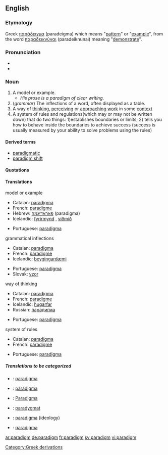 {{wikipedia}}
==English==
===Etymology===
Greek [[παράδειγμα]] (paradeigma) which means "[[pattern]]" or "[[example]]", from the word [[παραδεικνύναι]] (paradeiknunai) meaning "[[demonstrate]]".

===Pronunciation===
*{{IPA|/ˈpærədaɪm/}}
*{{audio|en-us-paradigm.ogg|Audio (US)}}

===Noun===
{{en-noun}}

# A model or example.
#* ''His prose is a paradigm of clear writing.''
# (''grammar'') The inflections of a word, often displayed as a table.
# A way of [[think]]ing, [[perceive|perceiving]] or [[approach]]ing [[work]] in some [[context]]
# A system of rules and regulations(which may or may not be written down) that do two things: 1)establishes boundaries or limits; 2) tells you how to behave inside the boundaries to achieve success (success is usually measured by your ability to solve problems using the rules)

====Derived terms====
*[[paradigmatic]]
*[[paradigm shift]]

====Quotations====
{{seeCites}}

====Translations====
;model or example
{{top}}
*Catalan: [[paradigma]] {{m}}
*French: [[paradigme]] {{m}}
*Hebrew: [[פאראדיגמה]] (paradigma) {{f}}
*Icelandic: [[fyrirmynd]] {{f}}, [[viðmið]] {{n}}
{{mid}}
*Portuguese: [[paradigma]] {{m}}
{{bottom}}

;grammatical inflections
{{top}}
*Catalan: [[paradigma]] {{m}}
*French: [[paradigme]] {{m}}
*Icelandic: [[beygingardæmi]] {{n}}
{{mid}}
*Portuguese: [[paradigma]] {{m}}
*Slovak: [[vzor]] {{m}}
{{bottom}}

;way of thinking
{{top}}
*Catalan: [[paradigma]] {{m}}
*French: [[paradigme]] {{m}}
*Icelandic: [[hugarfar]] {{n}}
*Russian: [[парадигма]] {{f}}
{{mid}}
*Portuguese: [[paradigma]] {{m}}
{{bottom}}

;system of rules
{{top}}
*Catalan: [[paradigma]] {{m}}
*French: [[paradigme]] {{m}}
{{mid}}
*Portuguese: [[paradigma]] {{m}}
{{bottom}}

=====Translations to be categorized=====
{{checktrans}}

*{{ttbc|Dutch}}: [[paradigma]] {{n}}
*{{ttbc|Finnish}}: [[paradigma]]
*{{ttbc|German}}: [[Paradigma]] {{n}}
*{{ttbc|Polish}}: [[paradygmat]]
*{{ttbc|Slovak}}: [[paradigma]] {{f}} (ideology)
*{{ttbc|Spanish}}: [[paradigma]] {{m}}


[[Category:Greek derivations]]

[[ar:paradigm]]
[[de:paradigm]]
[[fr:paradigm]]
[[sv:paradigm]]
[[vi:paradigm]]